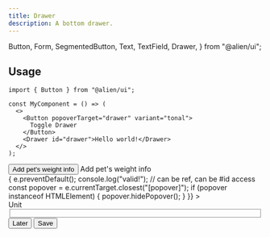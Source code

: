 ```yaml
---
title: Drawer
description: A bottom drawer.
---
```


  Button,
  Form,
  SegmentedButton,
  Text,
  TextField,
  Drawer,
} from "@alien/ui";


## Usage

```tsx
import { Button } from "@alien/ui";

const MyComponent = () => (
  <>
    <Button popoverTarget="drawer" variant="tonal">
      Toggle Drawer
    </Button>
    <Drawer id="drawer">Hello world!</Drawer>
  </>
);
```

<div class="not-content">
  <Button popoverTarget="weight" variant="tonal">
    Add pet's weight info
  </Button>
  <Drawer id="weight" aria-labelledby="weight-popup-label">
    <span id="weight-popup-label" class="sr-only">
      Add pet's weight info
    </span>
    <Form
      class="flex flex-col gap-4 sm:min-w-[340px]"
      onSubmit={(e) => {
        e.preventDefault();
        console.log("valid!");
        // can be ref, can be #id access
        const popover = e.currentTarget.closest("[popover]");
        if (popover instanceof HTMLElement) {
          popover.hidePopover();
        }
      }}
    >
      <div class="flex items-center gap-4 self-end">
        <Text with="label-sm" as="label" for="weight-unit">
          Unit
        </Text>
        <fieldset id="weight-unit" class="grid grid-cols-2">
          <SegmentedButton name="unit" label="Lbs" />
          <SegmentedButton name="unit" label="Kg" />
        </fieldset>
      </div>
      <TextField
        label="Weight"
        type="number"
        inputMode="numeric"
        step="0.1"
        name="weight"
      />
      <div class="grid grid-cols-2 gap-2 sm:flex sm:self-end">
        <Button
          variant="ghost"
          popoverTargetAction="hide"
          popoverTarget="weight"
        >
          Later
        </Button>
        <Button type="submit">Save</Button>
      </div>
    </Form>
  </Drawer>
</div>
